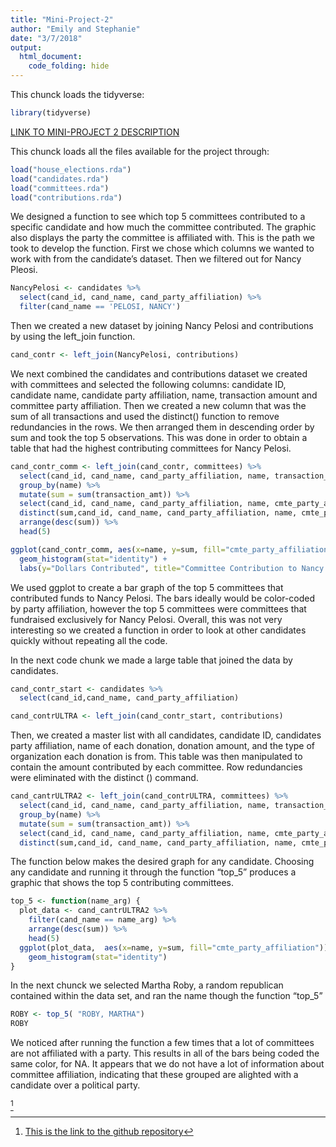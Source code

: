 ```yaml
---
title: "Mini-Project-2"
author: "Emily and Stephanie"
date: "3/7/2018"
output: 
  html_document:
    code_folding: hide
---
```


This chunck loads the tidyverse:

```r
library(tidyverse)
```

[LINK TO MINI-PROJECT 2 DESCRIPTION](https://beanumber.github.io/sds192/mod_data.html)

This chunck loads all the files available for the project through:
```r
load("house_elections.rda")
load("candidates.rda")
load("committees.rda")
load("contributions.rda")
```


We designed a function to see which top 5 committees contributed to a specific candidate and how much the committee contributed.  The graphic also displays the party the committee is affiliated with.  This is the path we took to develop the function.  First we chose which columns we wanted to work with from the candidate’s dataset.  Then we filtered out for Nancy Pleosi.   


```r
NancyPelosi <- candidates %>%
  select(cand_id, cand_name, cand_party_affiliation) %>%
  filter(cand_name == 'PELOSI, NANCY')
```

Then we created a new dataset by joining Nancy Pelosi and contributions by using the left_join function.

```r
cand_contr <- left_join(NancyPelosi, contributions)
```


We next combined the candidates and contributions dataset we created with committees and selected the following columns: candidate ID, candidate name, candidate party affiliation, name, transaction amount and committee party affiliation.  Then we created a new column that was the sum of all transactions and used the distinct() function to remove redundancies in the rows.  We then arranged them in descending order by sum and took the top 5 observations. This was done in order to obtain a table that had the highest contributing committees for Nancy Pelosi.

```r
cand_contr_comm <- left_join(cand_contr, committees) %>%
  select(cand_id, cand_name, cand_party_affiliation, name, transaction_amt, cmte_party_affiliation) %>%
  group_by(name) %>%
  mutate(sum = sum(transaction_amt)) %>%
  select(cand_id, cand_name, cand_party_affiliation, name, cmte_party_affiliation, sum) %>%
  distinct(sum,cand_id, cand_name, cand_party_affiliation, name, cmte_party_affiliation) %>%
  arrange(desc(sum)) %>%
  head(5)
```

```r
ggplot(cand_contr_comm, aes(x=name, y=sum, fill="cmte_party_affiliation"))+
  geom_histogram(stat="identity") + 
  labs(y="Dollars Contributed", title="Committee Contribution to Nancy Pelosi")
```

We used ggplot to create a bar graph of the top 5 committees that contributed funds to Nancy Pelosi. The bars ideally would be color-coded by party affiliation, however the top 5 committees were committees that fundraised exclusively for Nancy Pelosi.  Overall, this was not very interesting so we created a function in order to look at other candidates quickly without repeating all the code.



In the next code chunk we made a large table that joined the data by candidates.

```r
cand_contr_start <- candidates %>%
  select(cand_id,cand_name, cand_party_affiliation)
```


```r
cand_contrULTRA <- left_join(cand_contr_start, contributions) 
```

Then, we created a master list with all candidates, candidate ID, candidates party affiliation, name of each donation, donation amount, and the type of organization each donation is from. This table was then manipulated to contain the amount contributed by each committee.  Row redundancies were eliminated with the distinct () command.  

```r
cand_cantrULTRA2 <- left_join(cand_contrULTRA, committees) %>%
  select(cand_id, cand_name, cand_party_affiliation, name, transaction_amt, entity_type, cmte_party_affiliation) %>%
  group_by(name) %>%
  mutate(sum = sum(transaction_amt)) %>%
  select(cand_id, cand_name, cand_party_affiliation, name, cmte_party_affiliation, sum) %>%
  distinct(sum,cand_id, cand_name, cand_party_affiliation, name, cmte_party_affiliation) 
```


The function below makes the desired graph for any candidate.  Choosing any candidate and running it through the function “top_5” produces a graphic that shows the top 5 contributing committees.

```r
top_5 <- function(name_arg) {
  plot_data <- cand_cantrULTRA2 %>%
    filter(cand_name == name_arg) %>%
    arrange(desc(sum)) %>%
    head(5)
  ggplot(plot_data,  aes(x=name, y=sum, fill="cmte_party_affiliation"))+
    geom_histogram(stat="identity")
}
```


In the next chunck we selected Martha Roby, a random republican contained within the data set, and ran the name though the function "top_5"
```r
ROBY <- top_5( "ROBY, MARTHA")
ROBY
```


We noticed after running the function a few times that a lot of committees are not affiliated with a party.  This results in all of the bars being coded the same color, for NA. It appears that we do not have a lot of information about committee affiliation, indicating that these grouped are alighted with a candidate over a political party.



[^1]

[^1]: [This is the link to the github repository](https://github.com/EmilyGrote/sds192-mp2.git)



